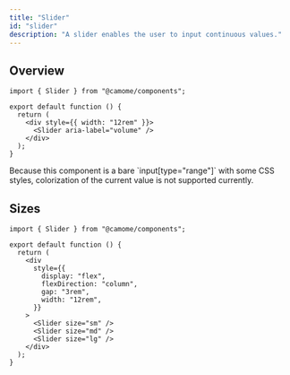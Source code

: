 ```yaml
---
title: "Slider"
id: "slider"
description: "A slider enables the user to input continuous values."
---
```


## Overview

```tsx live
import { Slider } from "@camome/components";

export default function () {
  return (
    <div style={{ width: "12rem" }}>
      <Slider aria-label="volume" />
    </div>
  );
}
```

<Message status="warn">
  Because this component is a bare `input[type="range"]` with some CSS styles,
  colorization of the current value is not supported currently.
</Message>

## Sizes

```tsx live
import { Slider } from "@camome/components";

export default function () {
  return (
    <div
      style={{
        display: "flex",
        flexDirection: "column",
        gap: "3rem",
        width: "12rem",
      }}
    >
      <Slider size="sm" />
      <Slider size="md" />
      <Slider size="lg" />
    </div>
  );
}
```
